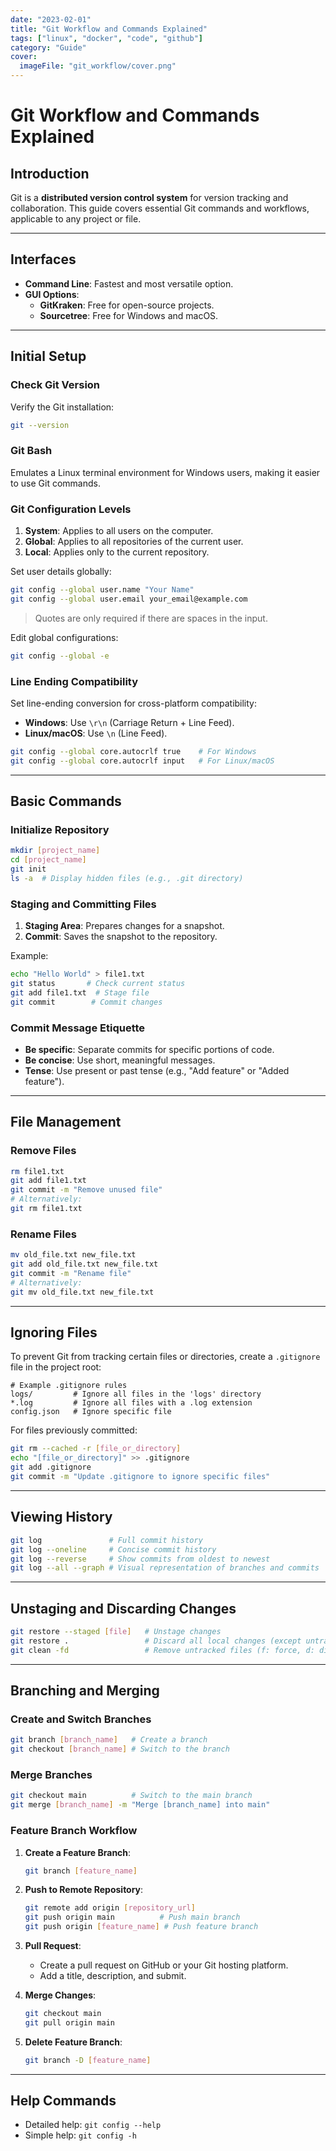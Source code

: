 ```yaml
---
date: "2023-02-01"
title: "Git Workflow and Commands Explained"
tags: ["linux", "docker", "code", "github"]
category: "Guide"
cover:
  imageFile: "git_workflow/cover.png"
---
```


# Git Workflow and Commands Explained

## Introduction
Git is a **distributed version control system** for version tracking and collaboration. This guide covers essential Git commands and workflows, applicable to any project or file.

---

## Interfaces
- **Command Line**: Fastest and most versatile option.
- **GUI Options**:
  - **GitKraken**: Free for open-source projects.
  - **Sourcetree**: Free for Windows and macOS.

---

## Initial Setup

### Check Git Version
Verify the Git installation:
```bash
git --version
````

### Git Bash

Emulates a Linux terminal environment for Windows users, making it easier to use Git commands.

### Git Configuration Levels

1. **System**: Applies to all users on the computer.
2. **Global**: Applies to all repositories of the current user.
3. **Local**: Applies only to the current repository.

Set user details globally:

```bash
git config --global user.name "Your Name"
git config --global user.email your_email@example.com
```

> Quotes are only required if there are spaces in the input.

Edit global configurations:

```bash
git config --global -e
```

### Line Ending Compatibility

Set line-ending conversion for cross-platform compatibility:

- **Windows**: Use `\r\n` (Carriage Return + Line Feed).
- **Linux/macOS**: Use `\n` (Line Feed).

```bash
git config --global core.autocrlf true    # For Windows
git config --global core.autocrlf input   # For Linux/macOS
```

---

## Basic Commands

### Initialize Repository

```bash
mkdir [project_name]
cd [project_name]
git init
ls -a  # Display hidden files (e.g., .git directory)
```

### Staging and Committing Files

1. **Staging Area**: Prepares changes for a snapshot.
2. **Commit**: Saves the snapshot to the repository.

Example:

```bash
echo "Hello World" > file1.txt
git status       # Check current status
git add file1.txt  # Stage file
git commit        # Commit changes
```

### Commit Message Etiquette

- **Be specific**: Separate commits for specific portions of code.
- **Be concise**: Use short, meaningful messages.
- **Tense**: Use present or past tense (e.g., "Add feature" or "Added feature").

---

## File Management

### Remove Files

```bash
rm file1.txt
git add file1.txt
git commit -m "Remove unused file"
# Alternatively:
git rm file1.txt
```

### Rename Files

```bash
mv old_file.txt new_file.txt
git add old_file.txt new_file.txt
git commit -m "Rename file"
# Alternatively:
git mv old_file.txt new_file.txt
```

---

## Ignoring Files

To prevent Git from tracking certain files or directories, create a `.gitignore` file in the project root:

```plaintext
# Example .gitignore rules
logs/         # Ignore all files in the 'logs' directory
*.log         # Ignore all files with a .log extension
config.json   # Ignore specific file
```

For files previously committed:

```bash
git rm --cached -r [file_or_directory]
echo "[file_or_directory]" >> .gitignore
git add .gitignore
git commit -m "Update .gitignore to ignore specific files"
```

---

## Viewing History

```bash
git log               # Full commit history
git log --oneline     # Concise commit history
git log --reverse     # Show commits from oldest to newest
git log --all --graph # Visual representation of branches and commits
```

---

## Unstaging and Discarding Changes

```bash
git restore --staged [file]   # Unstage changes
git restore .                 # Discard all local changes (except untracked files)
git clean -fd                 # Remove untracked files (f: force, d: directories)
```

---

## Branching and Merging

### Create and Switch Branches

```bash
git branch [branch_name]   # Create a branch
git checkout [branch_name] # Switch to the branch
```

### Merge Branches

```bash
git checkout main          # Switch to the main branch
git merge [branch_name] -m "Merge [branch_name] into main"
```

### Feature Branch Workflow

1. **Create a Feature Branch**:
    
    ```bash
    git branch [feature_name]
    ```
    
2. **Push to Remote Repository**:
    
    ```bash
    git remote add origin [repository_url]
    git push origin main          # Push main branch
    git push origin [feature_name] # Push feature branch
    ```
    
3. **Pull Request**:
    
    - Create a pull request on GitHub or your Git hosting platform.
    - Add a title, description, and submit.
4. **Merge Changes**:
    
    ```bash
    git checkout main
    git pull origin main
    ```
    
5. **Delete Feature Branch**:
    
    ```bash
    git branch -D [feature_name]
    ```
    

---

## Help Commands

- Detailed help: `git config --help`
- Simple help: `git config -h`

